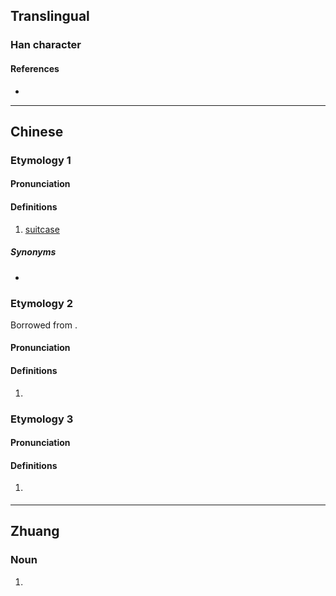 {{character info}}
==Translingual==

===Han character===
{{Han char|rn=30|rad=口|as=09|sn=12|four=|canj=RNSP|ids=⿰口急}}

====References====
* {{Han ref|kx=0201.121|hdz=10658.111|uh=55BC|ud=21948}}

----

==Chinese==

===Etymology 1===
{{zh-forms|alt=篋,笈}}

====Pronunciation====
{{zh-pron
|m=jiē
|c=gip1,gep1
|cat=n
}}

====Definitions====
{{zh-hanzi}}

# {{lb|zh|Cantonese}} [[suitcase]]

=====Synonyms=====
* {{zh-l|行李箱}}

===Etymology 2===
{{zh-forms}}
Borrowed from {{bor|yue|en|cap}}.

====Pronunciation====
{{zh-pron
|c=gip1,gep1,kep1
|cat=n
}}

====Definitions====
{{zh-hanzi}}

# {{lb|zh|Cantonese}} {{zh-only|喼帽}}

===Etymology 3===
{{zh-forms|alt=刦}}

====Pronunciation====
{{zh-pron
|c=gip1
|cat=n
}}

====Definitions====
{{zh-hanzi}}

# {{lb|zh|Cantonese}} {{zh-only|喼汁}}

----

==Zhuang==

===Noun===
{{za-head|noun}}

# {{za-sawndip form of|goep}}